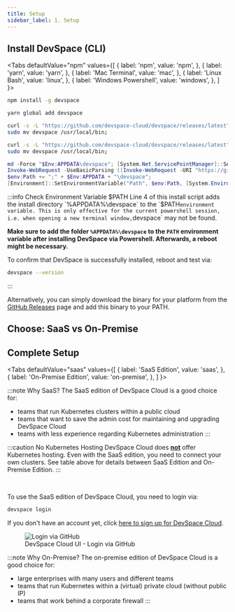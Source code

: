 ```yaml
---
title: Setup
sidebar_label: 1. Setup
---
```



## Install DevSpace (CLI)

<Tabs
  defaultValue="npm"
  values={[
    { label: 'npm', value: 'npm', },
    { label: 'yarn', value: 'yarn', },
    { label: 'Mac Terminal', value: 'mac', },
    { label: 'Linux Bash', value: 'linux', },
    { label: 'Windows Powershell', value: 'windows', },
  ]
}>
<TabItem value="npm">

```bash
npm install -g devspace
```

</TabItem>
<TabItem value="yarn">

```bash
yarn global add devspace
```

</TabItem>
<TabItem value="mac">

```bash
curl -s -L "https://github.com/devspace-cloud/devspace/releases/latest" | sed -nE 's!.*"([^"]*devspace-darwin-amd64)".*!https://github.com\1!p' | xargs -n 1 curl -L -o devspace && chmod +x devspace;
sudo mv devspace /usr/local/bin;
```

</TabItem>
<TabItem value="linux">

```bash
curl -s -L "https://github.com/devspace-cloud/devspace/releases/latest" | sed -nE 's!.*"([^"]*devspace-linux-amd64)".*!https://github.com\1!p' | xargs -n 1 curl -L -o devspace && chmod +x devspace;
sudo mv devspace /usr/local/bin;
```

</TabItem>
<TabItem value="windows">

```powershell {4}
md -Force "$Env:APPDATA\devspace"; [System.Net.ServicePointManager]::SecurityProtocol = [System.Net.SecurityProtocolType]'Tls,Tls11,Tls12';
Invoke-WebRequest -UseBasicParsing ((Invoke-WebRequest -URI "https://github.com/devspace-cloud/devspace/releases/latest" -UseBasicParsing).Content -replace "(?ms).*`"([^`"]*devspace-windows-amd64.exe)`".*","https://github.com/`$1") -o $Env:APPDATA\devspace\devspace.exe;
$env:Path += ";" + $Env:APPDATA + "\devspace";
[Environment]::SetEnvironmentVariable("Path", $env:Path, [System.EnvironmentVariableTarget]::User);
```

:::info Check Environment Variable $PATH
Line 4 of this install script adds the install directory `%APPDATA%\devspace` to the `$PATH` environment variable. This is only effective for the current powershell session, i.e. when opening a new terminal window, `devspace` may not be found. 

**Make sure to add the folder `%APPDATA%\devspace` to the `PATH` environment variable after installing DevSpace via Powershell. Afterwards, a reboot might be necessary.**

To confirm that DevSpace is successfully installed, reboot and test via:
```bash
devspace --version
```
:::

</TabItem>
</Tabs>

Alternatively, you can simply download the binary for your platform from the [GitHub Releases](https://github.com/devspace-cloud/devspace/releases) page and add this binary to your PATH.


## Choose: SaaS vs On-Premise

<SectionCompareEditions/>

## Complete Setup
<Tabs
  defaultValue="saas"
  values={[
    { label: 'SaaS Edition', value: 'saas', },
    { label: 'On-Premise Edition', value: 'on-premise', },
  ]
}>

<TabItem value="saas">

:::note Why SaaS?
The SaaS edition of DevSpace Cloud is a good choice for:
- teams that run Kubernetes clusters within a public cloud
- teams that want to save the admin cost for maintaining and upgrading DevSpace Cloud
- teams with less experience regarding Kubernetes administration
:::

:::caution No Kubernetes Hosting
DevSpace Cloud does <u>**not**</u> offer Kubernetes hosting. Even with the SaaS edition, you need to connect your own clusters. See table above for details between SaaS Edition and On-Premise Edition.
:::

<br/>

To use the SaaS edition of DevSpace Cloud, you need to login via:
```bash
devspace login
```

If you don't have an account yet, click [here to sign up for DevSpace Cloud](https://app.devspace.cloud/signup).

<figure class="frame">
  <img src="/img/docs/cloud/ui-login-github.gif" alt="Login via GitHub" />
  <figcaption>DevSpace Cloud UI - Login via GitHub</figcaption>
</figure>

</TabItem>
<TabItem value="on-premise">

:::note Why On-Premise?
The on-premise edition of DevSpace Cloud is a good choice for:
- large enterprises with many users and different teams
- teams that run Kubernetes within a (virtual) private cloud (without public IP)
- teams that work behind a corporate firewall
:::

<SectionInstallOnPremise/>

</TabItem>
</Tabs>

